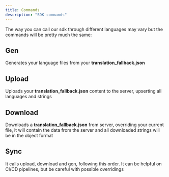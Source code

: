 ```yaml
---
title: Commands
description: "SDK commands"
---
```


The way you can call our sdk through different languages may vary but the commands will be pretty much the same:

## Gen
Generates your language files from your **translation_fallback.json**

## Upload
Uploads your **translation_fallback.json** content to the server, upserting all languages and strings

## Download
Downloads a **translation_fallback.json** from server, overriding your current file, it will contain the data from the server and all downloaded strings will be in the object format

## Sync
It calls upload, download and gen, following this order. It can be helpful on CI/CD pipelines, but be careful with possible overridings
